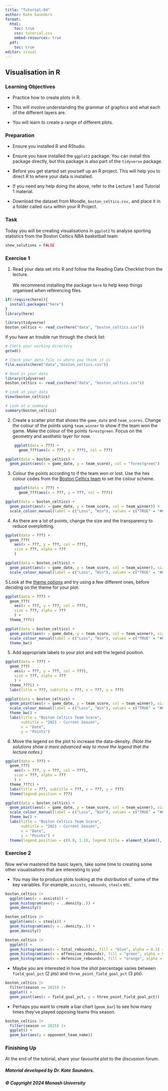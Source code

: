 ```yaml
---
title: "Tutorial-04"
author: Kate Saunders
format: 
  html:
    toc: true
    css: tutorial.css
    embed-resources: true
  pdf:
    toc: true
editor: visual
---
```


## Visualisation in R

### Learning Objectives

-   Practice how to create plots in R.

-   This will involve understanding the grammar of graphics and what each of the different layers are.

-   You will learn to create a range of different plots.

### Preparation

-   Ensure you installed R and RStudio.

-   Ensure you have installed the `ggplot2` package. You can install this package directly, but this package is also part of the `tidyverse` package.

-   Before you get started set yourself up an R project. This will help you to direct R to where your data is installed.\

-   If you need any help doing the above, refer to the Lecture 1 and Tutorial 1 material.

-   Download the dataset from Moodle, `boston_celtics.csv,` and place it in a folder called `data` within your R Project.

### Task

Today you will be creating visualisations in `ggplot2` to analyse sporting statistics from the Boston Celtics NBA basketball team.

```r
show_solutions = FALSE
```

### Exercise 1

1.  Read your data set into R and follow the Reading Data Checklist from the lecture.\
    \
    We recommend installing the package `here` to help keep things organised when referencing files.

```r
if(!require(here)){
  install.packages("here")
}
library(here)
```

```r
library(tidyverse)
boston_celtics <- read_csv(here("data", "boston_celtics.csv"))
```

If you have an trouble run through the check list: 
```r

# Check your working directory
getwd()  

# Check your data file is where you think it is
file.exists(here("data","boston_celtics.csv"))

# Read in your data 
library(tidyverse)
boston_celtics <- read_csv(here("data", "boston_celtics.csv"))

# Look at your data 
View(boston_celtics)

# Look at a summary
summary(boston_celtics)
```


2.  Create a scatter plot that shows the `game_date` and `team_scores`. Change the colour of the points using `team_winner` to show if the team won the game. Make the colour of the points `forestgreen`. Focus on the geometry and aesthetic layer for now.

```r
    ggplot(data = ???) + 
      geom_???(aes(x = ???, y = ???), col = ???)
```

```r
ggplot(data = boston_celtics) + 
  geom_point(aes(x = game_date, y = team_score), col = "forestgreen")
```  

3.  Colour the points according to if the team won or lost. Use the hex colour codes from the [Boston Celtics team]("https://teamcolorcodes.com/boston-celtics-color-codes/") to set the colour scheme.

```r
    ggplot(data = ???) + 
      geom_???(aes(x = ???, y = ???, col = ???))
```

```r
ggplot(data = boston_celtics) + 
  geom_point(aes(x = game_date, y = team_score, col = team_winner)) + 
  scale_colour_manual(label = c("Loss", "Win"), values = c("TRUE" = "#007A33", "FALSE" = "#BA9653"))
```  

4. As there are a lot of points, change the size and the transparency to reduce overplotting. 

```r
ggplot(data = ???) + 
  geom_???(
    aes(x = ???, y = ???, col = ???), 
    size = ???, alpha = ???
    )
```

```r
ggplot(data = boston_celtics) + 
  geom_point(aes(x = game_date, y = team_score, col = team_winner), size = 0.75, alpha = 0.4) + 
  scale_colour_manual(label = c("Loss", "Win"), values = c("TRUE" = "#007A33", "FALSE" = "#BA9653"))
```  

5.Look at the [theme options]("https://ggplot2.tidyverse.org/reference/ggtheme.html") and try using a few different ones, before deciding on the theme for your plot.

```r
ggplot(data = ???) + 
  geom_???(
    aes(x = ???, y = ???, col = ???), 
    size = ???, alpha = ???
    ) + 
  theme_???()
```

```r
ggplot(data = boston_celtics) + 
  geom_point(aes(x = game_date, y = team_score, col = team_winner), size = 0.75, alpha = 0.4) + 
  scale_colour_manual(label = c("Loss", "Win"), values = c("TRUE" = "#007A33", "FALSE" = "#BA9653")) + 
  theme_bw()
```  

5.  Add appropriate labels to your plot and edit the legend position.

```r
ggplot(data = ???) + 
  geom_???(
    aes(x = ???, y = ???, col = ???), 
    size = ???, alpha = ???
    ) + 
  theme_???() + 
  labs(title = ???, subtitle = ???, x = ???, y = ???)
```

```r
ggplot(data = boston_celtics) + 
  geom_point(aes(x = game_date, y = team_score, col = team_winner), size = 0.75, alpha = 0.4) + 
  scale_colour_manual(label = c("Loss", "Win"), values = c("TRUE" = "#007A33", "FALSE" = "#BA9653")) + 
  theme_bw() + 
  labs(title = "Boston Celtics Team Score", 
       subtitle = "2021 - Current Season", 
       x = "Date", 
       y = "Points")
```  
6.  Move the legend on the plot to increase the data-density. *(Note the solutions show a more advanced way to move the legend that the lecture notes.)*

```r
ggplot(data = ???) + 
  geom_???(
    aes(x = ???, y = ???, col = ???), 
    size = ???, alpha = ???
    ) + 
  theme_???() + 
  labs(title = ???, subtitle = ???, x = ???, y = ???)
  theme(legend.position = ???)
```

```r
ggplot(data = boston_celtics) + 
  geom_point(aes(x = game_date, y = team_score, col = team_winner), size = 0.75, alpha = 0.4) + 
  scale_colour_manual(label = c("Loss", "Win"), values = c("TRUE" = "#007A33", "FALSE" = "#BA9653")) + 
  theme_bw() + 
  labs(title = "Boston Celtics Team Score", 
       subtitle = "2021 - Current Season", 
       x = "Date", 
       y = "Points") + 
  theme(legend.position = c(0.8, 1.1), legend.title = element_blank(), legend.direction = "horizontal")
```  
### Exercise 2

Now we've mastered the basic layers, take some time to creating some other visualisations that are interesting to you! 

* You may like to produce plots looking at the distribution of some of the key variables. For example, `assists`, `rebounds`, `steals` etc. 

```r
boston_celtics |>
  ggplot(aes(x = assists)) + 
  geom_histogram(aes(y = ..density..)) + 
  geom_density()

boston_celtics |>
  ggplot(aes(x = steals)) + 
  geom_histogram(aes(y = ..density..)) + 
  geom_density()

boston_celtics |>
  ggplot() + 
  geom_histogram(aes(x = total_rebounds), fill = "blue", alpha = 0.3) +
  geom_histogram(aes(x = offensive_rebounds), fill = "green", alpha = 0.3) + 
  geom_histogram(aes(x = defensive_rebounds), fill = "orange", alpha = 0.3)
```

* Maybe you are interested in how the shot percentage varies between `field_goal_pct` (2 pts) and `three_point_field_goal_pct` (3 pts).

```r
boston_celtics |>
  filter(season == 2025) |> 
  ggplot() + 
  geom_point(aes(x = field_goal_pct, y = three_point_field_goal_pct)) 
```

* Perhaps you want to create a bar chart (`geom_bar`) to see how many times they've played opposing teams this season.

```r
boston_celtics |>
  filter(season == 2025) |> 
  ggplot() + 
  geom_bar(aes(y = opponent_team_name))
```
### Finishing Up

At the end of the tutorial, share your favourite plot to the discussion forum.

##### Material developed by Dr. Kate Saunders.

##### © Copyright 2024 Monash University

